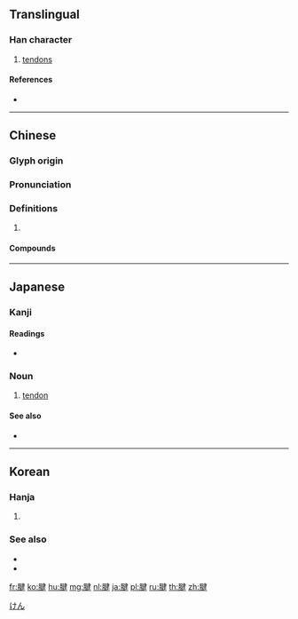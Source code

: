{{character info/new}}
==Translingual==

===Han character===
{{Han char|rn=130|rad=肉|as=09|sn=13|four=75240|canj=BNKQ}}

# [[tendon]]s

====References====
* {{Han ref|kx=0989.160|dkj=29708|dj=1441.200|hdz=32092.100|uh=8171|ud=33137|bh=B878|bd=47224}}

----

==Chinese==
{{zh-forms}}

===Glyph origin===
{{Han etym}}

===Pronunciation===
{{zh-pron
|m=jiàn
|c=gin3,gin1,gin6
|h=pfs=
|md=
|mn=kiān
|w=
|mc=y
|oc=y
|cat=
}}

===Definitions===
{{zh-hanzi}}

# {{rfdef|lang=zh}}

====Compounds====
{{zh-der|肌腱}}

----

==Japanese==

===Kanji===
{{ja-kanji|grade=|rs=肉09}}

====Readings====
* {{ja-readings|goon=[[けん]] (ken)|on=[[きん]] (kin)|kanon=[[こん]] (kon)}}

===Noun===
{{ja-noun|けん}}

# {{lb|ja|anatomy|sort=けん}} [[tendon]]

====See also====
* {{ja-r|筋|すじ}}

[[Category:ja:Muscles|けん]]

----

==Korean==

===Hanja===
{{ko-hanja|hangeul=건|eumhun=|rv=geon|mr=kŏn|y=ken}}

# {{defn|lang=ko|sort=肉09}}

===See also===
* {{l|ko|심줄|tr=simjul}}
* {{l|ko|힘줄|tr=himjul}}

[[fr:腱]]
[[ko:腱]]
[[hu:腱]]
[[mg:腱]]
[[nl:腱]]
[[ja:腱]]
[[pl:腱]]
[[ru:腱]]
[[th:腱]]
[[zh:腱]]